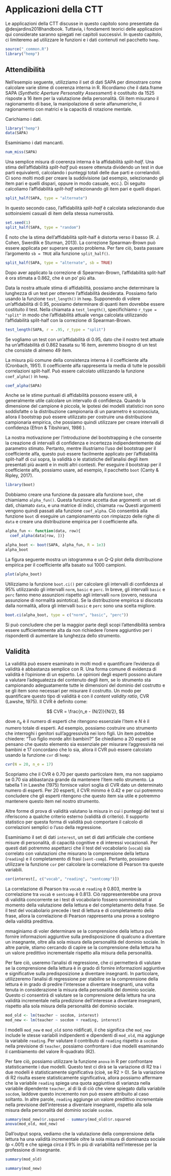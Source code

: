 # Applicazioni della CTT

Le applicazioni della CTT discusse in questo capitolo sono presentate da @desjardins2018handbook. Tuttavia, i fondamenti teorici delle applicazioni qui considerate saranno spiegati nei capitoli successivi. In questo capitolo, ci limiteremo ad utilizzare le funzioni e i dati contenuti nel pacchetto `hemp`. 

```r
source("_common.R")
library("hemp")
```

## Attendibilità

Nell'esempio seguente, utilizziamo il set di dati SAPA per dimostrare come calcolare varie stime di coerenza interna in R. Ricordiamo che il data.frame SAPA (*Synthetic Aperture Personality Assessment*) è costituito da 1525 risposte a 16 item per la valutazione della personalità. Gli item misurano il ragionamento di base, la manipolazione di serie alfanumeriche, il ragionamento con matrici e la capacità di rotazione mentale.

Carichiamo i dati.

```r
library("hemp")
data(SAPA)
```

Esaminiamo i dati mancanti.

```r
num_miss(SAPA)
```

Una semplice misura di coerenza interna è la affidabilità *split-half*. Una stima dell'affidabilità *split-half* può essere ottenuta dividendo un test in due parti equivalenti, calcolando i punteggi totali delle due parti e correlandoli. Ci sono molti modi per creare la suddivisione (ad esempio, selezionando gli item pari e quelli dispari, oppure in modo casuale, ecc.). Di seguito calcoliamo l'affidabilità *split-half* selezionando gli item pari e quelli dispari.

```r
split_half(SAPA, type = "alternate")
```

In questo secondo caso, l'affidabilità *split-half* è calcolata selezionando due sottoinsiemi casuali di item della stessa numerosità.

```r
set.seed(1)
split_half(SAPA, type = "random")
```

È noto che la stima dell'affidabilità split-half è distorta verso il basso (R. J. Cohen, Swerdlik e Sturman, 2013). La correzione Spearman-Brown può essere applicata per superare questo problema. Per fare ciò, basta passare l'argomento `sb = TRUE` alla funzione `split_half()`.

```r
split_half(SAPA, type = "alternate", sb = TRUE)
```

Dopo aver applicato la correzione di Spearman-Brown, l'affidabilità split-half è ora stimata a 0.862, che è un po' più alta. 

Data la nostra attuale stima di affidabilità, possiamo anche determinare la lunghezza di un test per ottenere l'affidabilità desiderata. Possiamo farlo usando la funzione `test_length()` in `hemp`. Supponendo di volere un'affidabilità di 0.95, possiamo determinare di quanti item dovrebbe essere costituito il test. Nella chiamata a `test_length()`, specifichiamo `r_type = "split"` in modo che l'affidabilità attuale venga calcolata utilizzando l'affidabilità split-half con la correzione di Spearman-Brown. 

```r
test_length(SAPA, r = .95, r_type = "split")
```

Se vogliamo un test con un'affidabilità di 0.95, dato che il nostro test attuale ha un'affidabilità di 0.862 basata su 16 item, avremmo bisogno di un test che consiste di almeno 49 item.

La misura più comune della consistenza interna è il coefficiente alfa (Cronbach, 1951). Il coefficiente alfa rappresenta la media di tutte le possibili correlazioni split-half. Può essere calcolato utilizzando la funzione `coef_alpha()` in `hemp`.

```r
coef_alpha(SAPA)
```

Anche se le stime puntuali di affidabilità possono essere utili, è generalmente utile calcolare un intervallo di confidenza. Quando la dimensione del campione è piccola, le ipotesi dei modelli statistici non sono soddisfatte o la distribuzione campionaria di un parametro è sconosciuta, allora il bootstrap può essere utilizzato per costruire una distribuzione campionaria empirica, che possiamo quindi utilizzare per creare intervalli di confidenza (Efron & Tibshirani, 1986 ).

La nostra motivazione per l'introduzione del bootstrapping è che consente la creazione di intervalli di confidenza e incertezza indipendentemente dal parametro stimato. Pertanto, mentre illustriamo l'uso del bootstrap per il coefficiente alfa, questo può essere facilmente applicato per l'affidabilità split-half di cui sopra, la validità o le statistiche dell'analisi degli item presentati più avanti e in molti altri contesti.
Per eseguire il bootstrap per il coefficiente alfa, possiamo usare, ad esempio, il pacchetto `boot` (Canty & Ripley, 2017).

```r
library(boot)
```

Dobbiamo creare una funzione da passare alla funzione `boot`, che chiamiamo `alpha_fun()`. Questa funzione accetta due argomenti: un set di dati, chiamato `data`, e una matrice di indici, chiamata `row` Questi argomenti vengono quindi passati alla funzione `coef_alpha`. Ciò consentirà alla funzione `boot` di eseguire un campionamento con rimpiazzo delle righe di `data` e creare una distribuzione empirica per il coefficiente alfa.

```r
alpha_fun <- function(data, row){
  coef_alpha(data[row, ])}
```

```r
alpha_boot <- boot(SAPA, alpha_fun, R = 1e3)
alpha_boot
```
La figura seguente mostra un istogramma e un Q-Q plot della distribuzione empirica per il coefficiente alfa basato sui 1000 campioni.

```r
plot(alpha_boot)
```

Utilizziamo la funzione `boot.ci()` per calcolare gli intervalli di confidenza al 95% utilizzando gli intervalli `norm`, `basic` e `perc`. In breve, gli intervalli `basic` e `perc` fanno meno assunzioni rispetto agli intervalli `norm` (ovvero, nessuna assunzione di normalità asintotica). Se la distribuzione empirica si discosta dalla normalità, allora gli intervalli `basic` e `perc` sono una scelta migliore.

```r
boot.ci(alpha_boot, type = c("norm", "basic", "perc"))
```

Si può concludere che per la maggior parte degli scopi l'attendibilità sembra essere sufficientemente alta da non richiedere l'onere aggiuntivo per i rispondenti di aumentare la lunghezza dello strumento.

## Validità

La validità può essere esaminato in molti modi e quantificare l'evidenza di validità è abbastanza semplice con R. Una forma comune di evidenza di validità è l'opinione di un esperto. Le opinioni degli esperti possono aiutare a valutare l'adeguatezza del contenuto degli item, se lo strumento sta campionando adeguatamente tutte le dimensioni del dominio del costrutto e se gli item sono necessari per misurare il costrutto. Un modo per quantificare questo tipo di validità è con il *content validity ratio*, CVR (Lawshe, 1975). Il CVR è definito come:

$$
CVR = \frac{n_e - (N/2)}{N/2},
$$

dove $n_e$ è il numero di esperti che ritengono essenziale l'item e $N$ è il numero totale di esperti. Ad esempio, possiamo costruire uno strumento che interroghi i genitori sull'aggressività nei loro figli. Un item potrebbe chiedere: "Tuo figlio morde altri bambini?" Se chiediamo a 20 esperti se pensano che questo elemento sia essenziale per misurare l'aggressività nei bambini e 17 concordano che lo sia, allora il CVR può essere calcolato usando la funzione `cvr` di `hemp`:

```r
cvr(N = 20, n_e = 17)
```
Scopriamo che il CVR è 0.70 per questo particolare item, ma non sappiamo se 0.70 sia abbastanza grande da mantenere l'item nello strumento. La tabella 1 in Lawshe (1975) fornisce valori soglia di CVR dato un determinato numero di esperti. Per 20 esperti, il CVR minimo è 0.42 e per cui potremmo concludere che gli esperti ritengono che questo item sia utile e potremmo mantenere questo item nel nostro strumento.

Altre forme di prova di validità valutano la misura in cui i punteggi del test si riferiscono a qualche criterio esterno (validità di criterio). Il supporto statistico per questa forma di validità può comportare il calcolo di correlazioni semplici o l'uso della regressione.

Esaminiamo il set di dati `interest`, un set di dati artificiale che contiene misure di personalità, di capacità cognitive e di interessi vocazionali. Per questi dati potremmo aspettarci che il test del vocabolario (`vocab`) sia correlato con valutazioni che misurano la comprensione della lettura (`reading`) e il completamento di frasi (`sent-comp`). Pertanto, possiamo utilizzare la funzione `cor` per calcolare la correlazione di Pearson tra queste variabili.

```r
cor(interest[, c("vocab", "reading", "sentcomp")])
```

La correlazione di Pearson tra `vocab` e `reading` è 0.803, mentre la correlazione tra `vocab` e `sentcomp` è 0.813. Ciò rappresenterebbe una prova di validità concorrente se i test di vocabolario fossero somministrati al momento della valutazione della lettura e del completamento della frase. Se il test del vocabolario precede i test di lettura e di completamento della frase, allora la correlazione di Pearson rappresenta una prova a sostegno della validità predittiva.

mmaginiamo di voler determinare se la comprensione della lettura può fornire informazioni aggiuntive sulla predisposizione di qualcuno a diventare un insegnante, oltre alla sola misura della personalità del dominio sociale. In altre parole, stiamo cercando di capire se la comprensione della lettura ha un valore predittivo incrementale rispetto alla misura della personalità.

Per fare ciò, useremo l'analisi di regressione, che ci permetterà di valutare se la comprensione della lettura è in grado di fornire informazioni aggiuntive e significative sulla predisposizione a diventare insegnanti. In particolare, utilizzeremo l'analisi di regressione per stabilire se la comprensione della lettura è in grado di predire l'interesse a diventare insegnanti, una volta tenuta in considerazione la misura della personalità del dominio sociale. Questo ci consentirà di valutare se la comprensione della lettura ha una validità incrementale nella predizione dell'interesse a diventare insegnanti, rispetto alla sola misura della personalità del dominio sociale.

```r
mod_old <- lm(teacher ~ socdom, interest)
mod_new <- lm(teacher ~ socdom + reading, interest)
```

I modelli `mod_new` e `mod_old` sono nidificati, il che significa che `mod_new` include le stesse variabili indipendenti e dipendenti di `mod_old`, ma aggiunge la variabile `reading`. Per valutare il contributo di `reading` rispetto a `socdom` nella previsione di `teacher`, possiamo confrontare i due modelli esaminando il cambiamento del valore R-quadrato (R2).

Per fare ciò, possiamo utilizzare la funzione `anova` in R per confrontare statisticamente i due modelli. Questo test ci dirà se la variazione di R2 tra i due modelli è statisticamente significativa (cioè, se R2 > 0). Se la variazione di R2 risulta essere statisticamente significativa, allora possiamo affermare che la variabile `reading` spiega una quota aggiuntiva di varianza nella variabile dipendente `teacher`, al di là di ciò che viene spiegato dalla variabile `socdom`, laddove questo incremento non può essere attribuito al caso soltanto. In altre parole, `reading` aggiunge un valore predittivo incrementale nella previsione dell'interesse a diventare insegnanti, rispetto alla sola misura della personalità del dominio sociale `socdom`.

```r
summary(mod_new)$r.squared - summary(mod_old)$r.squared
anova(mod_old, mod_new)
```

Dall'output sopra, vediamo che la valutazione della comprensione della lettura ha una validità incrementale oltre la sola misura di dominanza sociale (p <.001) e che spiega circa il 9% in più di variabilità nell'interesse per la professione di insegnante.

```r
summary(mod_old)
```
```r
summary(mod_new)
```







